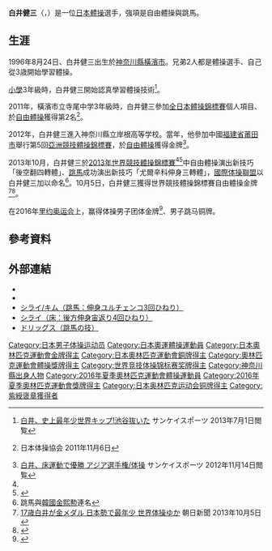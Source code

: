 {{NoteTA|G1=Sports}}
{{Infobox 體操選手
|gymnastname= 白井健三
|fullname  = {{lang|ja|白井 健三}}
|nickname  = 
|image = 
|imagesize = 
|country   = {{JPN}}
|formercountry= 
|hometown= 
|birthdate= {{birth_date_and_age|1996|8|24}}
|birthplace= {{JPN}}[[神奈川縣|神奈川縣]][[橫濱市|橫濱市]]
|deathdate=
|deathplace=
|height= {{height|m=1.63}} 
|weight={{weight|kg=54}}
|discipline= 男子[[競技體操|競技體操]] 
| show-medals = yes
|medaltemplates= 
{{MedalSport|男子[[體操|體操]]}}
{{MedalCountry|{{JPN}}}}
{{MedalCompetition|[[奧林匹克運動會|奧林匹克運動會]]}}
{{MedalGold  | [[2016年夏季奧林匹克運動會|2016年 里約熱內盧]] |[[2016年夏季奧林匹克運動會體操男子團體比賽|男子團體]]}}
{{MedalBronze  |[[2016年夏季奧林匹克運動會|2016年 里約熱內盧]]|跳馬}}
{{MedalCompetition|[[世界競技體操錦標賽|世界競技體操錦標賽]]}}
{{MedalGold  |[[2013年世界競技體操錦標賽|2013年 安特衛普]]|自由體操}}
{{MedalSilver|[[2014年世界競技體操錦標賽|2014年 南寧]]|團體}}
{{MedalSilver|[[2014年世界競技體操錦標賽|2014年 南寧]]|自由體操}}
{{MedalGold  |[[2015年世界競技體操錦標賽|2015年 格拉斯哥]]|團體}}
{{MedalGold  |[[2015年世界競技體操錦標賽|2015年 格拉斯哥]]|自由體操}}
{{MedalBronze |[[2017年世界競技體操錦標賽|2017年 蒙特婁]]|全能}}
{{MedalGold |[[2017年世界競技體操錦標賽|2017年 蒙特婁]]|自由體操}}
{{MedalGold |[[2017年世界競技體操錦標賽|2017年 蒙特婁]]|跳馬}}
{{MedalBronze |[[2018年世界競技體操錦標賽|2018年 多哈]]|團體}}
{{MedalSilver |[[2018年世界競技體操錦標賽|2018年 多哈]]|自由體操}}
{{MedalBronze |[[2018年世界競技體操錦標賽|2018年 多哈]]|跳馬}}
{{MedalCompetition|[[亞洲體操錦標賽|亞洲體操錦標賽]]}}
{{MedalGold  |[[2012年亞洲競技體操錦標賽|2012年 莆田]]|自由體操}}
{{MedalGold  |[[2015年亞洲競技體操錦標賽|2015年 廣島]]|團體}}
{{MedalGold  |[[2015年亞洲競技體操錦標賽|2015年 廣島]]|自由體操}}
{{MedalSilver|[[2012年亞洲競技體操錦標賽|2012年 莆田]]|團體}}
{{MedalSilver|[[2015年亞洲競技體操錦標賽|2015年 廣島]]|跳馬}}
}}
'''白井健三'''（{{lang-ja|しらい けんぞう}}，{{bd|1996年|8月24日|||catIdx=Shirai, Kenzo}}）是一位[[日本|日本]][[體操|體操]]選手，強項是自由體操與跳馬。

==生涯==
1996年8月24日、白井健三出生於[[神奈川縣|神奈川縣]][[橫濱市|橫濱市]]。兄弟2人都是體操選手、自己從3歳開始學習體操。

[[小學|小學]]3年級時，白井健三開始認真學習體操技術<ref name="sanspo">[http://www.sanspo.com/sports/news/20130701/gym13070105030001-n1.html 白井、史上最年少世界キップ!池谷抜いた] {{Wayback|url=http://www.sanspo.com/sports/news/20130701/gym13070105030001-n1.html |date=20130723141224 }} サンケイスポーツ 2013年7月1日閲覧</ref>。

2011年，橫濱市立寺尾中学3年級時，白井健三參加[[全日本體操錦標賽|全日本體操錦標賽]]個人項目、於[[自由體操|自由體操]]獲得第2名<ref>{{PDFLink|[http://www.jpn-gym.or.jp/artistic/2011/result/pdf/11nat_ef.pdf 第65回 全日本体操競技団体・種目別選手権大会 男子種目別結果]}} 日本体操協会 2011年11月6日</ref>。

2012年，白井健三進入神奈川縣立岸根高等学校。當年，他參加中國[[福建省|福建省]][[莆田市|莆田市]]舉行第5回[[亞洲競技體操錦標賽|亞洲競技體操錦標賽]]，於[[自由體操|自由體操]]獲得金牌<ref>[http://www.sanspo.com/sports/news/20121114/gym12111409310000-n1.html 白井、床運動で優勝 アジア選手権/体操] {{Wayback|url=http://www.sanspo.com/sports/news/20121114/gym12111409310000-n1.html |date=20150610224551 }} サンケイスポーツ 2012年11月14日閲覧</ref>。

2013年10月，白井健三於[[2013年世界競技體操錦標賽|2013年世界競技體操錦標賽]]<ref name="sanspo"/><ref>{{Cite news|url=http://www.nikkansports.com/sports/news/p-sp-tp0-20130701-1150560.html|title=体操男子初の高校生が世界切符/体操|publisher=日刊スポーツ|accessdate=2013-07-24|archive-date=2018-06-23|archive-url=https://web.archive.org/web/20180623165711/https://www.nikkansports.com/sports/news/p-sp-tp0-20130701-1150560.html|dead-url=no}}</ref>中自由體操演出新技巧「後空翻四轉體」、[[跳馬|跳馬]]成功演出新技巧「尤爾辛科伸身三轉體」，[[國際体操聯盟|國際体操聯盟]]以白井健三加以命名<ref>跳馬與[[韓國|韓國]][[金熙勲|金熙勲]]連名</ref>。10月5日，白井健三獲得世界競技體操錦標賽自由體操金牌<ref>[http://www.asahi.com/sports/update/1005/TKY201310050290.html 17歳白井が金メダル 日本勢で最年少 世界体操ゆか] {{Wayback|url=http://www.asahi.com/sports/update/1005/TKY201310050290.html |date=20140406232755 }} 朝日新聞 2013年10月5日</ref><ref>{{Cite web |url=http://rewritingrussiangymnastics.blogspot.com/2012/06/kenzo-shirai-jpn-dominates-olympic.html |title=Kenzo Shirai (JPN) dominates Olympic Hopes International, Penza |access-date=2013-10-08 |archive-date=2018-06-12 |archive-url=https://web.archive.org/web/20180612141751/http://rewritingrussiangymnastics.blogspot.com/2012/06/kenzo-shirai-jpn-dominates-olympic.html |dead-url=no }}</ref>。

在2016年[[里约奥运会|里约奥运会]]上，赢得体操男子团体金牌<ref>{{cite web|url=http://www.sponichi.co.jp/sports/news/2016/08/09/kiji/K20160809013128610.html|title=体操男子日本が３大会ぶり王座奪回！内村悲願の団体金メダル|newspaper=スポニチアネックス|date=2016-08-09|accessdate=2016-08-16|archive-date=2019-06-24|archive-url=https://web.archive.org/web/20190624184227/https://www.sponichi.co.jp/sports/news/2016/08/09/kiji/K20160809013128610.html|dead-url=no}}</ref>、男子跳马铜牌。

== 參考資料 ==
{{Reflist}}

== 外部連結 ==
* {{Fig|22249}}
* {{Twitter|kenzo8824}}
* [http://gymnastic.client.jp/v_sirai_a.htm シライ/キム（跳馬：伸身ユルチェンコ3回ひねり）] {{Wayback|url=http://gymnastic.client.jp/v_sirai_a.htm |date=20190611090241 }}
* [http://gymnastic.client.jp/f_4t_a.htm シライ（床：後方伸身宙返り4回ひねり）] {{Wayback|url=http://gymnastic.client.jp/f_4t_a.htm |date=20190906053302 }}
* [http://gymnastic.client.jp/v_driggs_a.htm ドリッグス（跳馬の技）] {{Wayback|url=http://gymnastic.client.jp/v_driggs_a.htm |date=20190906041335 }}

{{奥林匹克运动会体操比赛男子团体全能冠军}}
{{世界體操錦標賽男子自由體操冠軍}}

{{DEFAULTSORT:Shirai, Kenzo}}
[[Category:日本男子体操运动员|Category:日本男子体操运动员]]
[[Category:日本奧運體操運動員|Category:日本奧運體操運動員]]
[[Category:日本奧林匹克運動會金牌得主|Category:日本奧林匹克運動會金牌得主]]
[[Category:日本奧林匹克運動會銅牌得主|Category:日本奧林匹克運動會銅牌得主]]
[[Category:奧林匹克運動會體操獎牌得主|Category:奧林匹克運動會體操獎牌得主]]
[[Category:世界竞技体操锦标赛奖牌得主|Category:世界竞技体操锦标赛奖牌得主]]
[[Category:神奈川縣出身人物|Category:神奈川縣出身人物]]
[[Category:2016年夏季奧林匹克運動會體操運動員|Category:2016年夏季奧林匹克運動會體操運動員]]
[[Category:2016年夏季奧林匹克運動會獎牌得主|Category:2016年夏季奧林匹克運動會獎牌得主]]
[[Category:日本奥林匹克运动会铜牌得主|Category:日本奥林匹克运动会铜牌得主]]
[[Category:紫綬褒章獲得者|Category:紫綬褒章獲得者]]